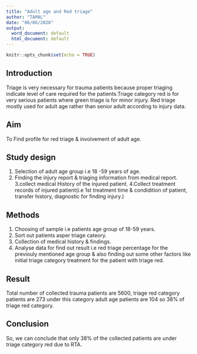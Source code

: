 ---
title: "Adult age and Red triage"
author: "TAMAL"
date: "06/06/2020"
output:
  word_document: default
  html_document: default
---

```{r setup, include=FALSE}
knitr::opts_chunk$set(echo = TRUE)
```

## Introduction

Triage is very necessary for trauma patients because proper triaging indicate level of care required for the patients.Triage category red is for very serious patients where green triage is for minor injury.
Red triage mostly used for adult age rather than senior adult according to injury data.

## Aim
To Find profile for red triage & involvement of adult age.

## Study design
1. Selection of adult age group i.e 18 -59 years of age.
2. Finding the injury report & triaging information from medical report.
3.collect medical History of the injured patient.
4.Collect treatment records of injured patient(i.e 1st treatment time & condidition of patient, transfer history, diagnostic for finding injury.)

## Methods
1. Choosing of sample i.e patients age group of 18-59 years.
2. Sort out patients asper triage cateory.
3. Collection of medical history & findings.
4. Analyse data for find out result i.e red triage percentage for the previouly mentioned age group & also finding out some other factors like initial triage category treatment for the patient with triage red.

## Result
Total number of collected trauma patients are 5600, triage red category patients are 273 under this category adult age patients are 104 so 38% of triage red category.

## Conclusion
So, we can conclude that only 38% of the collected patients are under triage category red due to RTA.


